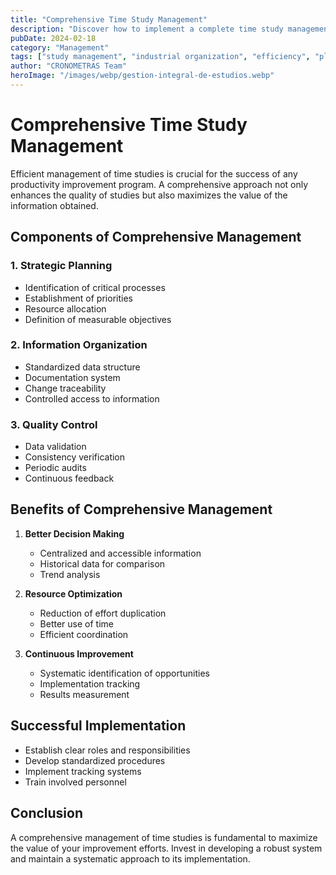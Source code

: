 ```yaml
---
title: "Comprehensive Time Study Management"
description: "Discover how to implement a complete time study management system in your company"
pubDate: 2024-02-18
category: "Management"
tags: ["study management", "industrial organization", "efficiency", "planning"]
author: "CRONOMETRAS Team"
heroImage: "/images/webp/gestion-integral-de-estudios.webp"
---
```



# Comprehensive Time Study Management

Efficient management of time studies is crucial for the success of any productivity improvement program. A comprehensive approach not only enhances the quality of studies but also maximizes the value of the information obtained.

## Components of Comprehensive Management

### 1. Strategic Planning
- Identification of critical processes
- Establishment of priorities
- Resource allocation
- Definition of measurable objectives

### 2. Information Organization
- Standardized data structure
- Documentation system
- Change traceability
- Controlled access to information

### 3. Quality Control
- Data validation
- Consistency verification
- Periodic audits
- Continuous feedback

## Benefits of Comprehensive Management

1. **Better Decision Making**
   - Centralized and accessible information
   - Historical data for comparison
   - Trend analysis

2. **Resource Optimization**
   - Reduction of effort duplication
   - Better use of time
   - Efficient coordination

3. **Continuous Improvement**
   - Systematic identification of opportunities
   - Implementation tracking
   - Results measurement

## Successful Implementation

- Establish clear roles and responsibilities
- Develop standardized procedures
- Implement tracking systems
- Train involved personnel

## Conclusion

A comprehensive management of time studies is fundamental to maximize the value of your improvement efforts. Invest in developing a robust system and maintain a systematic approach to its implementation. 